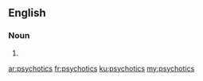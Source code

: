 ==English==

===Noun===
{{head|en|plural}}

# {{plural of|psychotic|lang=en}}

[[ar:psychotics]]
[[fr:psychotics]]
[[ku:psychotics]]
[[my:psychotics]]